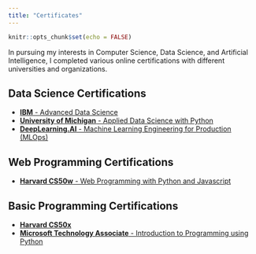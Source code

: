 ```yaml
---
title: "Certificates"
---
```


```r
knitr::opts_chunk$set(echo = FALSE)
```

In pursuing my interests in Computer Science, Data Science, and Artificial Intelligence, I completed various online certifications with different universities and organizations.

## Data Science Certifications
- [**IBM** - Advanced Data Science](https://coursera.org/verify/specialization/Y4RE34S8NJ6K)
- [**University of Michigan** - Applied Data Science with Python](https://coursera.org/verify/specialization/DDSYRX5W8TWJ)
- [**DeepLearning.AI** - Machine Learning Engineering for Production (MLOps)](https://coursera.org/verify/specialization/SBSGHRM38V3M)

## Web Programming Certifications
- [**Harvard CS50w** - Web Programming with Python and Javascript](https://cs50.harvard.edu/certificates/79ac9d34-2f3a-4b21-900a-91c10d698212)

## Basic Programming Certifications
- [**Harvard CS50x**](https://cs50.harvard.edu/certificates/7170ae23-5d15-4643-a02d-5425d0f62c3c)
- [**Microsoft Technology Associate** - Introduction to Programming using Python ](https://www.certiport.com/Portal/Pages/PrintTranscriptInfo.aspx?action=Cert&id=395&cvid=4kDaLLFpt0nDlDVknXayoQ==)












